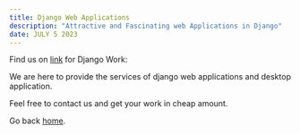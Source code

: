 ```yaml
---
title: Django Web Applications
description: "Attractive and Fascinating web Applications in Django"
date: JULY 5 2023
---
```


Find us on  [link](https://www.fiverr.com/mshariq99?public_mode=true) for Django Work:

We are here to provide the services of django web applications and desktop application. 

Feel free to contact us and get your work in cheap amount.


Go back [home](/).
